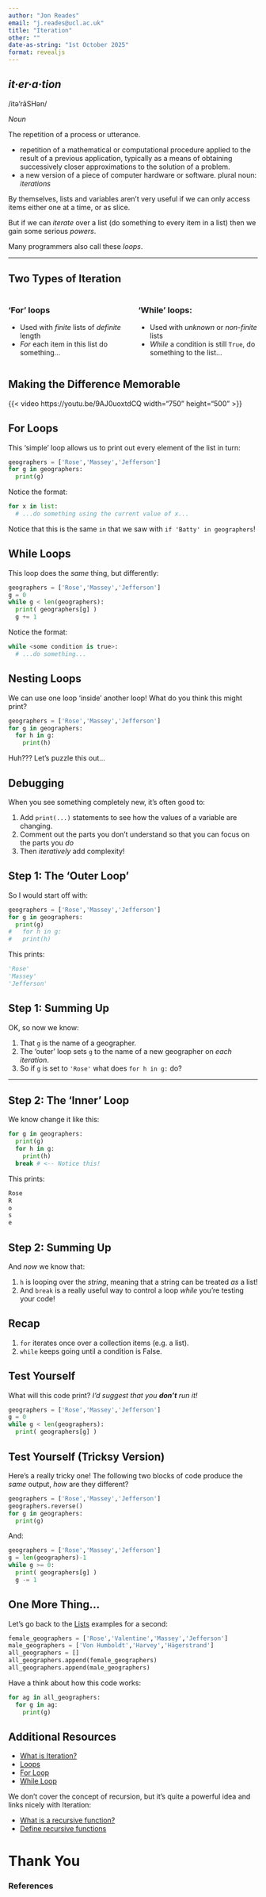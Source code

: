 ```yaml
---
author: "Jon Reades"
email: "j.reades@ucl.ac.uk"
title: "Iteration"
other: ""
date-as-string: "1st October 2025"
format: revealjs
---
```


## *it·er·a·tion*

/itə'rāSHən/

*Noun*

The repetition of a process or utterance.

- repetition of a mathematical or computational procedure applied to the result of a previous application, typically as a means of obtaining successively closer approximations to the solution of a problem.
- a new version of a piece of computer hardware or software. plural noun: *iterations*


::: {.notes}

By themselves, lists and variables aren't very useful if we can only access items either one at a time, or as slice. 

But if we can *iterate* over a list (do something to every item in a list) then we gain some serious *powers*.

Many programmers also call these *loops*.

:::

---

## Two Types of Iteration

:::: {.columns}
::: {.column width="50%"}

### 'For' loops

- Used with *finite* lists of *definite* length
- *For* each item in this list do something...

:::

::: {.column width="50%"}

### 'While' loops:

- Used with *unknown* or *non-finite* lists
- *While* a condition is still `True`, do something to the list...

:::
::::

## Making the Difference Memorable

{{< video https://youtu.be/9AJ0uoxtdCQ  width="750" height="500" >}}


## For Loops

This 'simple' loop allows us to print out every element of the list in turn:

```python
geographers = ['Rose','Massey','Jefferson']
for g in geographers:
  print(g)
```

Notice the format:

```python
for x in list:
  # ...do something using the current value of x...
```

::: {.notes}

Notice that this is the same `in` that we saw with `if 'Batty' in geographers`!

:::

## While Loops

This loop does the _same_ thing, but differently:

```python
geographers = ['Rose','Massey','Jefferson']
g = 0
while g < len(geographers):
  print( geographers[g] )
  g += 1
```

Notice the format:

```python
while <some condition is true>:
  # ...do something...
```


## Nesting Loops


We can use one loop 'inside' another loop! What do you think this might print?

```python
geographers = ['Rose','Massey','Jefferson']
for g in geographers:
  for h in g:
    print(h)
```

Huh??? Let's puzzle this out... 


## Debugging

When you see something completely new, it's often good to:

1. Add `print(...)` statements to see how the values of a variable are changing.
2. Comment out the parts you don't understand so that you can focus on the parts you *do*
3. Then *iteratively* add complexity!


## Step 1: The 'Outer Loop'

So I would start off with:

```python
geographers = ['Rose','Massey','Jefferson']
for g in geographers:
  print(g)
#   for h in g:
#   print(h)
```

This prints: 

```python
'Rose'
'Massey'
'Jefferson'
```

## Step 1: Summing Up

OK, so now we know:  

1. That `g` is the name of a geographer.
2. The 'outer' loop sets `g` to the name of a new geographer on *each iteration*.
3. So if `g` is set to `'Rose'` what does `for h in g:` do?

---

## Step 2: The 'Inner' Loop

We know change it like this: 
```python
for g in geographers:
  print(g)
  for h in g:
    print(h)
  break # <-- Notice this!
```

This prints: 
```python 
Rose
R
o
s
e
```

## Step 2: Summing Up

And *now* we know that:

1. `h` is looping over the _string_, meaning that a string can be treated _as_ a list!
2. And `break` is a really useful way to control a loop *while* you're testing your code!

## Recap

1. `for` iterates once over a collection items (e.g. a list).
2. `while` keeps going until a condition is False.

## Test Yourself

What will this code print? *I'd suggest that you **don't** run it!*

```python
geographers = ['Rose','Massey','Jefferson']
g = 0
while g < len(geographers):
  print( geographers[g] )
```

## Test Yourself (Tricksy Version)

Here's a really tricky one! The following two blocks of code produce the *same* output, *how* are they different?

```python
geographers = ['Rose','Massey','Jefferson']
geographers.reverse()
for g in geographers:
  print(g)
```

And:

```python
geographers = ['Rose','Massey','Jefferson']
g = len(geographers)-1
while g >= 0:
  print( geographers[g] )
  g -= 1
```

## One More Thing...

Let's go back to the [Lists](2.3-Lists.qmd) examples for a second:

```python
female_geographers = ['Rose','Valentine','Massey','Jefferson']
male_geographers = ['Von Humboldt','Harvey','Hägerstrand']
all_geographers = []
all_geographers.append(female_geographers)
all_geographers.append(male_geographers)
```

Have a think about how this code works:

```python
for ag in all_geographers:
  for g in ag:
    print(g)
```

## Additional Resources {.smaller}

- [What is Iteration?](https://www.linkedin.com/learning/python-quick-start/what-is-iteration)
- [Loops](https://www.linkedin.com/learning/learning-python-2/loops)
- [For Loop](https://www.linkedin.com/learning/python-quick-start/for-loop)
- [While Loop](https://www.linkedin.com/learning/python-quick-start/while-loop)

We don't cover the concept of recursion, but it's quite a powerful idea and links nicely with Iteration:

- [What is a recursive function?](https://www.linkedin.com/learning/python-quick-start/what-is-a-recursive-function)
- [Define recursive functions](https://www.linkedin.com/learning/python-quick-start/define-recursive-functions)

# Thank You {background-image="/img/web/title-slide.png" background-color="#0F0C11" background-opacity="0.2"}

<h3>References</h3>
